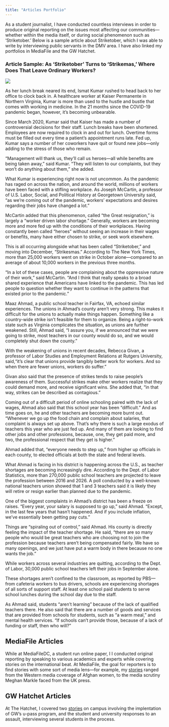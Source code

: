 ```yaml
---
title: "Articles Portfolio"
---
```


As a student journalist, I have conducted countless interviews in order to produce original reporting on the issues most affecting our communities---whether within the media itself, or during social phenomenon such as 'Striketober.' Below is a sample article about Striketober, which I was able to write by interviewing public servants in the DMV area. I have also linked my portfolios in MediaFile and the GW Hatchet.

### Article Sample: As 'Striketober' Turns to 'Strikemas,' Where Does That Leave Ordinary Workers?

![](https://assets.teenvogue.com/photos/616ef9e744f9d657fbebfcf4/16:9/w_2560%252Cc_limit/GettyImages-1235943169.jpg)

As her lunch break neared its end, Ismat Kumar rushed to head back to her office to clock back in. A healthcare worker at Kaiser Permanente in Northern Virginia, Kumar is more than used to the hustle and bustle that comes with working in medicine. In the 21 months since the COVID-19 pandemic began, however, it's becoming unbearable.

Since March 2020, Kumar said that Kaiser has made a number of controversial decisions for their staff. Lunch breaks have been shortened. Employees are now required to clock in and out for lunch. Overtime forms must be filled out every time a patient's appointment runs late. Fed up, Kumar says a number of her coworkers have quit or found new jobs---only adding to the stress of those who remain.

"Management will thank us, they'll call us heroes---all while benefits are being taken away," said Kumar. "They will listen to our complaints, but they won't do anything about them," she added.

What Kumar is experiencing right now is not uncommon. As the pandemic has raged on across the nation, and around the world, millions of workers have been faced with a stifling workplace. As Joseph McCartin, a professor of U.S. Labor, Social, and Political History at Georgetown University said, "as we're coming out of the pandemic, workers' expectations and desires regarding their jobs have changed a lot."

McCartin added that this phenomenon, called "the Great resignation," is largely a "worker driven labor shortage." Generally, workers are becoming more and more fed up with the conditions of their workplaces. Having constantly been called "heroes" without seeing an increase in their wages or benefits, many have either chosen to strike, or seek work elsewhere.

This is all occurring alongside what has been called "Striketober," and moving into December, "Strikesmas." According to The New York Times, more than 25,000 workers went on strike in October alone---compared to an average of about 10,000 workers in the previous three months.

"In a lot of these cases, people are complaining about the oppressive nature of their work," said McCartin. "And I think that really speaks to a broad shared experience that Americans have linked to the pandemic. This has led people to question whether they want to continue in the patterns that existed prior to the pandemic."

Maaz Ahmad, a public school teacher in Fairfax, VA, echoed similar experiences. The unions in Ahmad's county aren't very strong. This makes it difficult for the unions to actually make things happen. Something like a country-wide strike isn't feasible for them to organize. Being a right-to-work state such as Virginia complicates the situation, as unions are further weakened. Still, Ahmad said, "I assure you, if we announced that we were going to strike, most teachers in our county would do so, and we would completely shut down the county."

With the weakening of unions in recent decades, Rebecca Givan, a professor of Labor Studies and Employment Relations at Rutgers University, said,"it's clear that unions provide tangibly better work for workers. And so when there are fewer unions, workers do suffer."

Givan also said that the presence of strikes tends to raise people's awareness of them. Successful strikes make other workers realize that they could demand more, and receive significant wins. She added that, "in that way, strikes can be described as contagious."

Coming out of a difficult period of online schooling paired with the lack of wages, Ahmad also said that this school year has been "difficult." And as time goes on, he and other teachers are becoming more burnt out. "Whenever we go up the food chain and complain about salaries, that complaint is always set up above. That's why there is such a large exodus of teachers this year who are just fed up. And many of them are looking to find other jobs and other professions, because, one, they get paid more, and two, the professional respect that they get is higher."

Ahmad added that, "everyone needs to step up," from higher up officials in each county, to elected officials at both the state and federal levels.

What Ahmad is facing in his district is happening across the U.S., as teacher shortages are becoming increasingly dire. According to the Dept. of Labor Statistics, more than 270,000 public school teachers are projected to leave the profession between 2016 and 2026. A poll conducted by a well-known national teachers union showed that 1 and 3 teachers said it is likely they will retire or resign earlier than planned due to the pandemic.

One of the biggest complaints in Ahmad's district has been a freeze on raises. "Every year, your salary is supposed to go up," said Ahmad. "Except, in the last few years that hasn't happened. And if you include inflation, we've essentially been getting pay cuts."

Things are "spiraling out of control," said Ahmad. His county is directly feeling the impact of the teacher shortage. He said, "there are so many people who would be great teachers who are choosing not to join the profession because teachers aren't being compensated fairly. We have so many openings, and we just have put a warm body in there because no one wants the job."

While workers across several industries are quitting, according to the Dept. of Labor, 30,000 public school teachers left their jobs in September alone.

These shortages aren't confined to the classroom, as reported by PBS---from cafeteria workers to bus drivers, schools are experiencing shortages of all sorts of support staff. At least one school paid students to serve school lunches during the school day due to the staff.

As Ahmad said, students "aren't learning" because of the lack of qualified teachers there. He also said that there are a number of goods and services that are provided from schools for students, such as "a warm meal," and mental health services. "If schools can't provide those, because of a lack of funding or staff, then who will?"

## MediaFile Articles

While at MediaFileDC, a student run online paper, I I conducted original reporting by speaking to various academics and experts while covering stories on the international beat. At MediaFile, the goal for reporters is to find stories with some sort of media lens---for example, my [stories](https://www.mediafiledc.com/author/sfarooqi/) ranged from the Western media coverage of Afghan women, to the media scrutiny Meghan Markle faced from the UK press.

## GW Hatchet Articles

At The Hatchet, I covered two [stories](https://www.gwhatchet.com/author/samiha-farooqi/) on campus involving the implentation of GW's u-pass program, and the student and university responses to an assault, interviewing several students in the process.
